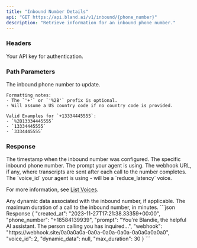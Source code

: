 ```yaml
---
title: "Inbound Number Details" 
api: "GET https://api.bland.ai/v1/inbound/{phone_number}"
description: "Retrieve information for an inbound phone number."
---
```


### Headers

<ParamField header="authorization" type="string" required>
  Your API key for authentication.
</ParamField>

### Path Parameters

<ParamField path="phone_number" type="string">
    The inbound phone number to update. 
    
    Formatting notes:
    - The `'+'` or `'%2B'` prefix is optional.
    - Will assume a US country code if no country code is provided.

    Valid Examples for `+13334445555`:
    - `%2B13334445555`
    - `13334445555`
    - `3334445555`
</ParamField>

### Response

<ResponseField name="created_at" type="string">
  The timestamp when the inbound number was configured.
</ResponseField>

<ResponseField name="phone_number" type="string">
  The specific inbound phone number.
</ResponseField>

<ResponseField name="prompt" type="string">
  The prompt your agent is using.
</ResponseField>

<ResponseField name="webhook" type="string">
  The webhook URL, if any, where transcripts are sent after each call to the number completes.
</ResponseField>

<ResponseField name="voice_id" type="integer">
  The `voice_id` your agent is using - will be a `reduce_latency` voice. 
  
  For more information, see [List Voices](/api-v1/get/voices).
</ResponseField>

<ResponseField name="dynamic_data" type="string">
  Any dynamic data associated with the inbound number, if applicable.
</ResponseField>

<ResponseField name="max_duration" type="integer">
  The maximum duration of a call to the inbound number, in minutes.
</ResponseField>

<ResponseExample>
```json Response
{
    "created_at": "2023-11-27T17:21:38.33359+00:00",
    "phone_number": "+18584139939",
    "prompt": "You're Blandie, the helpful AI assistant. The person calling you has inquired...",
    "webhook": "https://webhook.site/0a0a0a0a-0a0a-0a0a-0a0a-0a0a0a0a0a0",
    "voice_id": 2,
    "dynamic_data": null,
    "max_duration": 30
}
```
</ResponseExample>







